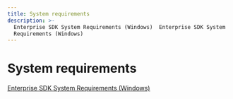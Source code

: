 ```yaml
---
title: System requirements
description: >-
  Enterprise SDK System Requirements (Windows)  Enterprise SDK System
  Requirements (Windows)
---
```


# System requirements

[Enterprise SDK System Requirements (Windows)](https://enterprise.arcgis.com/en/system-requirements/latest/windows/arcgis-enterprise-sdk-system-requirements.htm)
